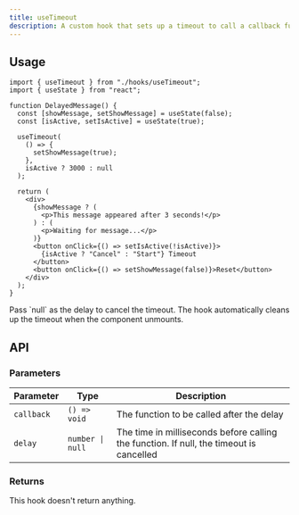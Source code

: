 ```yaml
---
title: useTimeout
description: A custom hook that sets up a timeout to call a callback function after a specified delay.
---
```



## Usage

```tsx
import { useTimeout } from "./hooks/useTimeout";
import { useState } from "react";

function DelayedMessage() {
  const [showMessage, setShowMessage] = useState(false);
  const [isActive, setIsActive] = useState(true);

  useTimeout(
    () => {
      setShowMessage(true);
    },
    isActive ? 3000 : null
  );

  return (
    <div>
      {showMessage ? (
        <p>This message appeared after 3 seconds!</p>
      ) : (
        <p>Waiting for message...</p>
      )}
      <button onClick={() => setIsActive(!isActive)}>
        {isActive ? "Cancel" : "Start"} Timeout
      </button>
      <button onClick={() => setShowMessage(false)}>Reset</button>
    </div>
  );
}
```

<Callout type="info">
  Pass `null` as the delay to cancel the timeout. The hook automatically cleans
  up the timeout when the component unmounts.
</Callout>

## API

### Parameters

| Parameter  | Type             | Description                                                                             |
| ---------- | ---------------- | --------------------------------------------------------------------------------------- |
| `callback` | `() => void`     | The function to be called after the delay                                               |
| `delay`    | `number \| null` | The time in milliseconds before calling the function. If null, the timeout is cancelled |

### Returns

This hook doesn't return anything.

